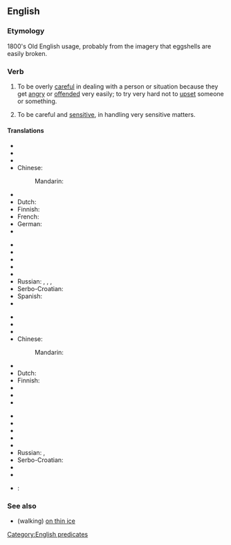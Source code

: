 ==English==

===Etymology===
1800's Old English usage, probably from the imagery that eggshells are easily broken.

===Verb===
{{en-verb|walks on eggshells|walking on eggshells|walked on eggshells}}

# {{idiomatic}} To be overly [[careful]] in dealing with a person or situation because they get [[angry]] or [[offended]] very easily; to try very hard not to [[upset]] someone or something.
# {{idiomatic}} To be careful and [[sensitive]], in handling very sensitive matters.

====Translations====
{{trans-top|to act carefully to avoid upsetting someone}}
* {{trreq|ar}}
* {{trreq|hy}}
* {{trreq|ca}}
* Chinese:
*: Mandarin: {{t|cmn|伴君如伴虎|tr=bàn jūn rú bàn hǔ|sc=Hani}}
* {{trreq|cs}}
* Dutch: {{t-|nl|op eieren lopen}}
* Finnish: {{t-|fi|pitää kuin kukkaa kämmenellä}}
* French: {{t+|fr|marcher sur des œufs}}
* German: {{t-|de|sich auf Eierschalen bewegen}}
* {{trreq|hi}}
{{trans-mid}}
* {{trreq|it}}
* {{trreq|ja}}
* {{trreq|ko}}
* {{trreq|pl}}
* {{trreq|pt}}
* Russian: {{t+|ru|ходить на цыпочках|tr=xodítʹ na cýpočkax|sc=Cyrl}}, {{t-|ru|ходить на цырлах|tr=xodítʹ na cýrlax|sc=Cyrl}}, {{t-|ru|ходить по яичной скорлупе|tr=xodítʹ po jaíčnoj skorlupé|sc=Cyrl}}, {{t-|ru|ходить по яйцам|tr=xodítʹ po jájcam|sc=Cyrl}}
* Serbo-Croatian: {{t-|sh|ходати по јајима}}
* Spanish: {{t-|es|camina sobre cascarones de huevo|p}}
* {{trreq|vi}}
{{trans-bottom}}

{{trans-top|to handle sensitive matters delicately}}
* {{trreq|ar}}
* {{trreq|hy}}
* {{trreq|ca}}
* Chinese:
*: Mandarin: {{t|cmn|如履薄冰|tr=rú lǚ bó bīng|sc=Hani}}
* {{trreq|cs}}
* Dutch: {{t-|nl|op eieren lopen}}
* Finnish: {{t-|fi|käsitellä silkkihansikkain}}
* {{trreq|fr}}
* {{trreq|de}}
* {{trreq|hi}}
{{trans-mid}}
* {{trreq|it}}
* {{trreq|ja}}
* {{trreq|ko}}
* {{trreq|pl}}
* {{trreq|pt}}
* Russian: {{t+|ru|ходить на цыпочках|tr=xodítʹ na cýpočkax|sc=Cyrl}}, {{t-|ru|ходить по яйцам|tr=xodítʹ po jájcam|sc=Cyrl}}
* Serbo-Croatian: {{t-|sh|ходати по јајима}}
* {{trreq|es}}
* {{trreq|vi}}
{{trans-bottom}}

* {{ttbc|de}}: {{t-|de|sich auf Eierschalen bewegen}}

===See also===
* (walking) [[on thin ice]]

[[Category:English predicates]]